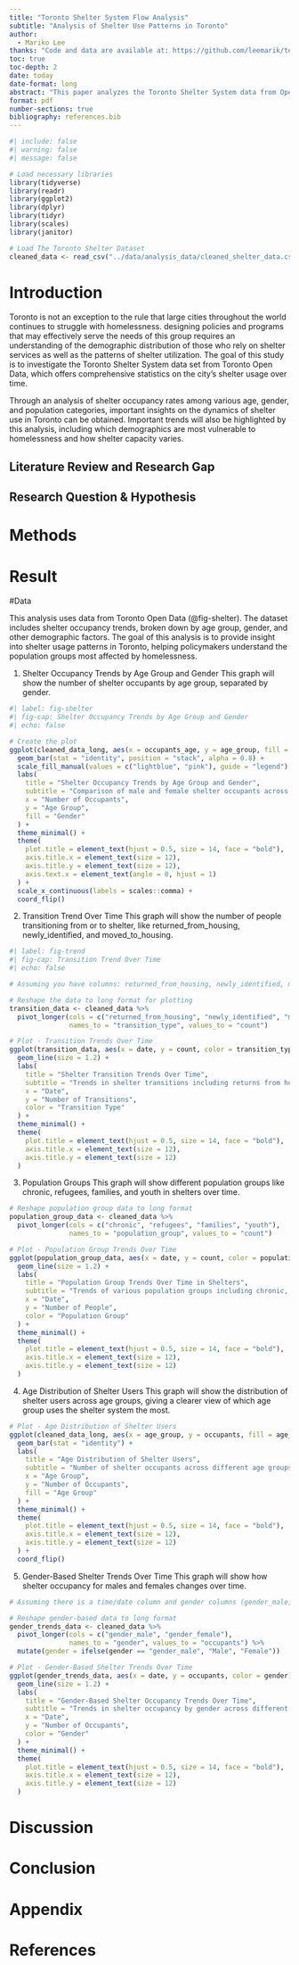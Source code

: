 ```yaml
---
title: "Toronto Shelter System Flow Analysis"
subtitle: "Analysis of Shelter Use Patterns in Toronto"
author: 
  - Mariko Lee
thanks: "Code and data are available at: https://github.com/leemarik/toronto-shelter-analysis"
toc: true
toc-depth: 2
date: today
date-format: long
abstract: "This paper analyzes the Toronto Shelter System data from Open Data Toronto. The analysis focuses on shelter usage trends, population group percentage, and demographic insights. Key findings include the distribution of shelter use across different age group, and overall shelter occupancy rate. The findings assist in understaanding the patterns of homelessness and shelter use in Toronto over time"
format: pdf
number-sections: true
bibliography: references.bib
---
```


```r
#| include: false
#| warning: false
#| message: false

# Load necessary libraries
library(tidyverse)
library(readr)
library(ggplot2)
library(dplyr)
library(tidyr)
library(scales)
library(janitor)

# Load The Toronto Shelter Dataset
cleaned_data <- read_csv("../data/analysis_data/cleaned_shelter_data.csv")

```


# Introduction

Toronto is not an exception to the rule that large cities throughout the world continues to struggle with homelessness. designing policies and programs that may effectively serve the needs of this group requires an understanding of the demographic distribution of those who rely on shelter services as well as the patterns of shelter utilization. The goal of this study is to investigate the Toronto Shelter System data set from Toronto Open Data, which offers comprehensive statistics on the city's shelter usage over time. 

Through an analysis of shelter occupancy rates among various age, gender, and population categories, important insights on the dynamics of shelter use in Toronto can be obtained. Important trends will also be highlighted by this analysis, including which demographics are most vulnerable to homelessness and how shelter capacity varies.

## Literature Review and Research Gap

## Research Question & Hypothesis

# Methods



# Result

#Data

This analysis uses data from Toronto Open Data (@fig-shelter). The dataset includes shelter occupancy trends, broken down by age group, gender, and other demographic factors. The goal of this analysis is to provide insight into shelter usage patterns in Toronto, helping policymakers understand the population groups most affected by homelessness.

1. Shelter Occupancy Trends by Age Group and Gender
This graph will show the number of shelter occupants by age group, separated by gender.

```r
#| label: fig-shelter
#| fig-cap: Shelter Occupancy Trends by Age Group and Gender
#| echo: false

# Create the plot
ggplot(cleaned_data_long, aes(x = occupants_age, y = age_group, fill = gender)) +
  geom_bar(stat = "identity", position = "stack", alpha = 0.8) +
  scale_fill_manual(values = c("lightblue", "pink"), guide = "legend") +
  labs(
    title = "Shelter Occupancy Trends by Age Group and Gender",
    subtitle = "Comparison of male and female shelter occupants across different age groups",
    x = "Number of Occupants",
    y = "Age Group",
    fill = "Gender"
  ) +
  theme_minimal() +
  theme(
    plot.title = element_text(hjust = 0.5, size = 14, face = "bold"),
    axis.title.x = element_text(size = 12),
    axis.title.y = element_text(size = 12),
    axis.text.x = element_text(angle = 0, hjust = 1)
  ) +
  scale_x_continuous(labels = scales::comma) +
  coord_flip()


```


2. Transition Trend Over Time
This graph will show the number of people transitioning from or to shelter, like returned_from_housing, newly_identified, and moved_to_housing.

```r
#| label: fig-trend
#| fig-cap: Transition Trend Over Time
#| echo: false

# Assuming you have columns: returned_from_housing, newly_identified, moved_to_housing, and a time column (e.g., date)

# Reshape the data to long format for plotting
transition_data <- cleaned_data %>%
  pivot_longer(cols = c("returned_from_housing", "newly_identified", "moved_to_housing"), 
               names_to = "transition_type", values_to = "count")

# Plot - Transition Trends Over Time
ggplot(transition_data, aes(x = date, y = count, color = transition_type)) +
  geom_line(size = 1.2) +
  labs(
    title = "Shelter Transition Trends Over Time",
    subtitle = "Trends in shelter transitions including returns from housing and newly identified individuals",
    x = "Date",
    y = "Number of Transitions",
    color = "Transition Type"
  ) +
  theme_minimal() +
  theme(
    plot.title = element_text(hjust = 0.5, size = 14, face = "bold"),
    axis.title.x = element_text(size = 12),
    axis.title.y = element_text(size = 12)
  )


```

3. Population Groups
This graph will show different population groups like chronic, refugees, families, and youth in shelters over time.
```r
# Reshape population group data to long format
population_group_data <- cleaned_data %>%
  pivot_longer(cols = c("chronic", "refugees", "families", "youth"), 
               names_to = "population_group", values_to = "count")

# Plot - Population Group Trends Over Time
ggplot(population_group_data, aes(x = date, y = count, color = population_group)) +
  geom_line(size = 1.2) +
  labs(
    title = "Population Group Trends Over Time in Shelters",
    subtitle = "Trends of various population groups including chronic, refugees, families, and youth",
    x = "Date",
    y = "Number of People",
    color = "Population Group"
  ) +
  theme_minimal() +
  theme(
    plot.title = element_text(hjust = 0.5, size = 14, face = "bold"),
    axis.title.x = element_text(size = 12),
    axis.title.y = element_text(size = 12)
  )

```

4. Age Distribution of Shelter Users
This graph will show the distribution of shelter users across age groups, giving a clearer view of which age group uses the shelter system the most.
```r
# Plot - Age Distribution of Shelter Users
ggplot(cleaned_data_long, aes(x = age_group, y = occupants, fill = age_group)) +
  geom_bar(stat = "identity") +
  labs(
    title = "Age Distribution of Shelter Users",
    subtitle = "Number of shelter occupants across different age groups",
    x = "Age Group",
    y = "Number of Occupants",
    fill = "Age Group"
  ) +
  theme_minimal() +
  theme(
    plot.title = element_text(hjust = 0.5, size = 14, face = "bold"),
    axis.title.x = element_text(size = 12),
    axis.title.y = element_text(size = 12)
  ) +
  coord_flip()

```

5. Gender-Based Shelter Trends Over Time
This graph will show how shelter occupancy for males and females changes over time.

```r
# Assuming there is a time/date column and gender columns (gender_male, gender_female)

# Reshape gender-based data to long format
gender_trends_data <- cleaned_data %>%
  pivot_longer(cols = c("gender_male", "gender_female"), 
               names_to = "gender", values_to = "occupants") %>%
  mutate(gender = ifelse(gender == "gender_male", "Male", "Female"))

# Plot - Gender-Based Shelter Trends Over Time
ggplot(gender_trends_data, aes(x = date, y = occupants, color = gender)) +
  geom_line(size = 1.2) +
  labs(
    title = "Gender-Based Shelter Occupancy Trends Over Time",
    subtitle = "Trends in shelter occupancy by gender across different periods",
    x = "Date",
    y = "Number of Occupants",
    color = "Gender"
  ) +
  theme_minimal() +
  theme(
    plot.title = element_text(hjust = 0.5, size = 14, face = "bold"),
    axis.title.x = element_text(size = 12),
    axis.title.y = element_text(size = 12)
  )


```


# Discussion

# Conclusion 

\newpage

\appendix

# Appendix {-}




\newpage


# References



